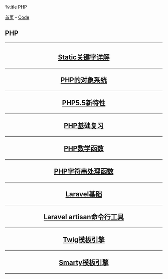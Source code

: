 %title PHP

[[../../index|首页]] - [[../index|Code]]
==PHP==
----
<center>
<h2>
[[static_keywords|Static关键字详解]]
----
[[oop_system|PHP的对象系统]]
----
[[php55|PHP5.5新特性]]
----
[[basic_review|PHP基础复习]]
----
[[func_math|PHP数学函数]]
----
[[func_string|PHP字符串处理函数]]
----
[[laravel_base|Laravel基础]]
----
[[laravel_artisan|Laravel artisan命令行工具]]
----
[[twig|Twig模板引擎]]
----
[[smarty|Smarty模板引擎]]
</h2>
</center>
----
